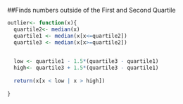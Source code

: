 
##Finds numbers outside of the First and Second Quartile
```r
outlier<- function(x){
  quartile2<- median(x)
  quartile1 <- median(x[x<=quartile2])
  quartile3 <- median(x[x>=quartile2])
  

  low <- quartile1 - 1.5*(quartile3 - quartile1)
  high<- quartile3 + 1.5*(quartile3 - quartile1)
  
  return(x[x < low | x > high])
  
}
```

